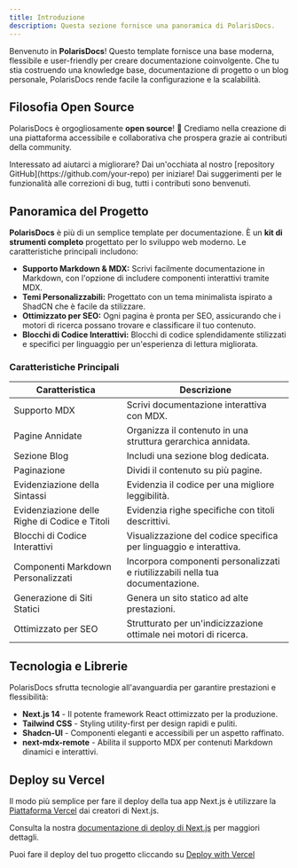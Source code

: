 ```yaml
---
title: Introduzione
description: Questa sezione fornisce una panoramica di PolarisDocs.
---
```


Benvenuto in **PolarisDocs**! Questo template fornisce una base moderna, flessibile e user-friendly per creare documentazione coinvolgente. Che tu stia costruendo una knowledge base, documentazione di progetto o un blog personale, PolarisDocs rende facile la configurazione e la scalabilità.


## Filosofia Open Source

PolarisDocs è orgogliosamente **open source**! 🎉 Crediamo nella creazione di una piattaforma accessibile e collaborativa che prospera grazie ai contributi della community.

<Note title="Contribuisci"> 
 Interessato ad aiutarci a migliorare? Dai un'occhiata al nostro [repository GitHub](https://github.com/your-repo) per iniziare! Dai suggerimenti per le funzionalità alle correzioni di bug, tutti i contributi sono benvenuti.
</Note>

## Panoramica del Progetto

**PolarisDocs** è più di un semplice template per documentazione. È un **kit di strumenti completo** progettato per lo sviluppo web moderno. Le caratteristiche principali includono:

- **Supporto Markdown & MDX:** Scrivi facilmente documentazione in Markdown, con l'opzione di includere componenti interattivi tramite MDX.
- **Temi Personalizzabili:** Progettato con un tema minimalista ispirato a ShadCN che è facile da stilizzare.
- **Ottimizzato per SEO:** Ogni pagina è pronta per SEO, assicurando che i motori di ricerca possano trovare e classificare il tuo contenuto.
- **Blocchi di Codice Interattivi:** Blocchi di codice splendidamente stilizzati e specifici per linguaggio per un'esperienza di lettura migliorata.

### Caratteristiche Principali

| **Caratteristica**                   | **Descrizione**                                          |
|-------------------------------|----------------------------------------------------------|
| Supporto MDX                   | Scrivi documentazione interattiva con MDX.                |
| Pagine Annidate                  | Organizza il contenuto in una struttura gerarchica annidata.    |
| Sezione Blog                  | Includi una sezione blog dedicata.                        |
| Paginazione                    | Dividi il contenuto su più pagine.                     |
| Evidenziazione della Sintassi           | Evidenzia il codice per una migliore leggibilità.                   |
| Evidenziazione delle Righe di Codice e Titoli | Evidenzia righe specifiche con titoli descrittivi.      |
| Blocchi di Codice Interattivi       | Visualizzazione del codice specifica per linguaggio e interattiva.          |
| Componenti Markdown Personalizzati             | Incorpora componenti personalizzati e riutilizzabili nella tua documentazione.          |
| Generazione di Siti Statici        | Genera un sito statico ad alte prestazioni.                |
| Ottimizzato per SEO                 | Strutturato per un'indicizzazione ottimale nei motori di ricerca.           |


## Tecnologia e Librerie

PolarisDocs sfrutta tecnologie all'avanguardia per garantire prestazioni e flessibilità:

- **Next.js 14** - Il potente framework React ottimizzato per la produzione.
- **Tailwind CSS** - Styling utility-first per design rapidi e puliti.
- **Shadcn-UI** - Componenti eleganti e accessibili per un aspetto raffinato.
- **next-mdx-remote** - Abilita il supporto MDX per contenuti Markdown dinamici e interattivi.


## Deploy su Vercel

Il modo più semplice per fare il deploy della tua app Next.js è utilizzare la [Piattaforma Vercel](https://vercel.com/new?utm_medium=default-template&filter=next.js&utm_source=create-next-app&utm_campaign=create-next-app-readme) dai creatori di Next.js.

Consulta la nostra [documentazione di deploy di Next.js](https://nextjs.org/docs/deployment) per maggiori dettagli.

Puoi fare il deploy del tuo progetto cliccando su [Deploy with Vercel](https://vercel.com/new/clone?repository-url=https://github.com/mariussde/polaris-docs)
